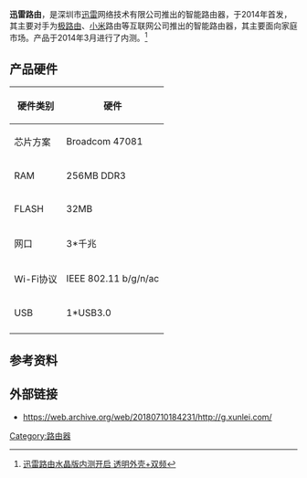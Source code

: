 '''迅雷路由'''，是深圳市[[迅雷|迅雷]]网络技术有限公司推出的智能路由器，于2014年首发，其主要对手为[[极路由|极路由]]、[[小米集團|小米]]路由等互联网公司推出的智能路由器，其主要面向家庭市场。产品于2014年3月进行了内测。<ref>[http://digi.tech.qq.com/a/20140224/021349.htm 迅雷路由水晶版内测开启 透明外壳+双频]</ref>

== 产品硬件 ==
{| class="wikitable"
|-
! 硬件类别 !! 硬件
|-
| 芯片方案 || Broadcom  47081
|-
| RAM || 256MB  DDR3
|-
| FLASH || 32MB
|-
| 网口 || 3*千兆
|-
| Wi-Fi协议 || IEEE  802.11 b/g/n/ac
|-
| USB || 1*USB3.0
|-
|}

== 参考资料 ==
{{reflist}}

== 外部链接 ==
* https://web.archive.org/web/20180710184231/http://g.xunlei.com/

[[Category:路由器|Category:路由器]]